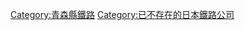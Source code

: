 {{Commonscat|Towada Kanko Electric Railway}}
{{catmore}}
{{DEFAULTSORT:Towada Kanko Electric Railway}}
[[Category:青森縣鐵路|Category:青森縣鐵路]]
[[Category:已不存在的日本鐵路公司|Category:已不存在的日本鐵路公司]]